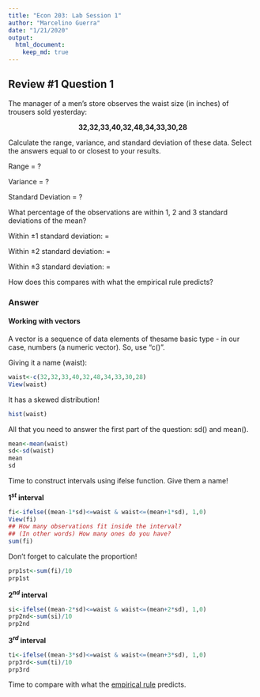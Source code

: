 ```yaml
---
title: "Econ 203: Lab Session 1"
author: "Marcelino Guerra"
date: "1/21/2020"
output: 
  html_document:
    keep_md: true
---
```


## Review #1 Question 1

The manager of a men’s store observes the waist size (in inches) of trousers sold yesterday:

<center>

**32,32,33,40,32,48,34,33,30,28**

</center>

Calculate the range, variance, and standard deviation of these data. Select the answers equal to or closest to your results.

Range = ?

Variance = ?

Standard Deviation = ?

What percentage of the observations are within 1, 2 and 3 standard deviations of the mean?

Within ±1 standard deviation: = 

Within ±2 standard deviation: = 

Within ±3 standard deviation: = 

How does this compares with what the empirical rule predicts?

### Answer 

#### Working with vectors
A vector is a sequence of data elements of thesame basic type - in our case, numbers (a numeric vector). So, use "c()".

Giving it a name (waist):
```r
waist<-c(32,32,33,40,32,48,34,33,30,28)
View(waist)
```

It has a skewed distribution! 

```r
hist(waist)
```

All that you need to answer the first part of the question: sd() and mean().

```r
mean<-mean(waist)
sd<-sd(waist)
mean
sd
```
Time to construct intervals using ifelse function. Give them a name!

**$1^{st}$ interval** 

```r
fi<-ifelse((mean-1*sd)<=waist & waist<=(mean+1*sd), 1,0)
View(fi)
## How many observations fit inside the interval?  
## (In other words) How many ones do you have?
sum(fi)
```

Don't forget to calculate the proportion!
```r
prp1st<-sum(fi)/10
prp1st
```
**$2^{nd}$ interval**
```r
si<-ifelse((mean-2*sd)<=waist & waist<=(mean+2*sd), 1,0)
prp2nd<-sum(si)/10
prp2nd
```

**$3^{rd}$ interval**
```r
ti<-ifelse((mean-3*sd)<=waist & waist<=(mean+3*sd), 1,0)
prp3rd<-sum(ti)/10
prp3rd
```

Time to compare with what the [empirical rule](https://en.wikipedia.org/wiki/68%E2%80%9395%E2%80%9399.7_rule) predicts.


